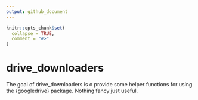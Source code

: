 ```yaml
---
output: github_document
---
```


<!-- README.md is generated from README.Rmd. Please edit that file -->

```r
knitr::opts_chunk$set(
  collapse = TRUE,
  comment = "#>"
)
```

# drive_downloaders

<!-- badges: start -->
<!-- badges: end -->

The goal of drive_downloaders is o provide some helper functions for using the
{googledrive} package. Nothing fancy just useful.
